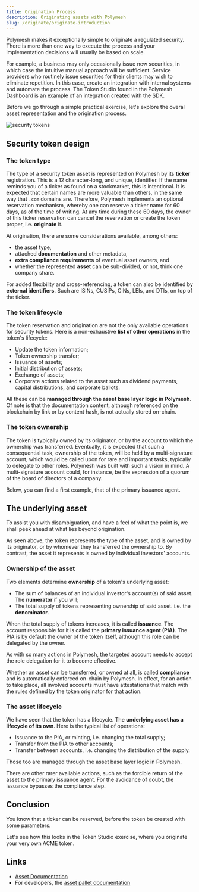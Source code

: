 ```yaml
---
title: Origination Process
description: Originating assets with Polymesh
slug: /originate/originate-introduction
---
```



Polymesh makes it exceptionally simple to originate a regulated security. There is more than one way to execute the process and your implementation decisions will usually be based on scale.

For example, a business may only occasionally issue new securities, in which case the intuitive manual approach will be sufficient. Service providers who routinely issue securities for their clients may wish to eliminate repetition. In this case, create an integration with internal systems and automate the process. The Token Studio found in the Polymesh Dashboard is an example of an integration created with the SDK.

Before we go through a simple practical exercise, let's explore the overal asset representation and the origination process.

![security tokens](images/security_tokens.png)

## Security token design

### The token type

The type of a security token asset is represented on Polymesh by its **ticker** registration. This is a 12 character-long, and unique, identifier.  If the name reminds you of a ticker as found on a stockmarket, this is intentional. It is expected that certain names are more valuable than others, in the same way that `.com` domains are. Therefore, Polymesh implements an optional reservation mechanism, whereby one can reserve a ticker name for 60 days, as of the time of writing. At any time during these 60 days, the owner of this ticker reservation can cancel the reservation or create the token proper, i.e. **originate** it.

At origination, there are some considerations available, among others:

* the asset type,
* attached **documentation** and other metadata,
* **extra compliance requirements** of eventual asset owners, and
* whether the represented **asset** can be sub-divided, or not, think one company share.

For added flexibility and cross-referencing, a token can also be identified by **external identifiers**. Such are ISINs, CUSIPs, CINs, LEIs, and DTIs, on top of the ticker.

### The token lifecycle

The token reservation and origination are not the only available operations for security tokens. Here is a non-exhaustive **list of other operations** in the token's lifecycle:

* Update the token information;
* Token ownership transfer;
* Issuance of assets;
* Initial distribution of assets;
* Exchange of assets;
* Corporate actions related to the asset such as dividend payments, capital distributions, and corporate ballots.

All these can be **managed through the asset base layer logic in Polymesh**. Of note is that the documentation content, although referenced on the blockchain by link or by content hash, is not actually stored on-chain.

### The token ownership

The token is typically owned by its originator, or by the account to which the ownership was transferred. Eventually, it is expected that such a consequential task, ownership of the token, will be held by a multi-signature account, which would be called upon for rare and important tasks, typically to delegate to other roles. Polymesh was built with such a vision in mind. A multi-signature account could, for instance, be the expression of a quorum of the board of directors of a company.

<HighlightBox type="info">

Below, you can find a first example, that of the primary issuance agent.

</HighlightBox>

## The underlying asset

To assist you with disambiguation, and have a feel of what the point is, we shall peek ahead at what lies beyond origination.

As seen above, the token represents the type of the asset, and is owned by its originator, or by whomever they transferred the ownership to. By contrast, the asset it represents is owned by individual investors' accounts.

### Ownership of the asset

Two elements determine **ownership** of a token's underlying asset:

* The sum of balances of an individual investor's account(s) of said asset. The **numerator** if you will;
* The total supply of tokens representing ownership of said asset. i.e. the **denominator**.

When the total supply of tokens increases, it is called **issuance**. The account responsible for it is called the **primary issuance agent (PIA)**. The PIA is by default the owner of the token itself, although this role can be delegated by the owner.

As with so many actions in Polymesh, the targeted account needs to accept the role delegation for it to become effective.

<HighlightBox type="info">

Whether an asset can be transferred, or owned at all, is called **compliance** and is automatically enforced on-chain by Polymesh. In effect, for an action to take place, all involved accounts must have attestations that match with the rules defined by the token originator for that action.

</HighlightBox>

### The asset lifecycle

We have seen that the token has a lifecycle. The **underlying asset has a lifecycle of its own**. Here is the typical list of operations:

* Issuance to the PIA, or minting, i.e. changing the total supply;
* Transfer from the PIA to other accounts;
* Transfer between accounts, i.e. changing the distribution of the supply.

Those too are managed through the asset base layer logic in Polymesh.

There are other rarer available actions, such as the forcible return of the asset to the primary issuance agent. For the avoidance of doubt, the issuance bypasses the compliance step.

## Conclusion

You know that a ticker can be reserved, before the token be created with some parameters.

Let's see how this looks in the Token Studio exercise, where you originate your very own ACME token.

## Links

* [Asset Documentation](https://developers.polymesh.live/assets/)
* For developers, the [asset pallet documentation](https://docs.polymesh.live/pallet_asset/index.html)
